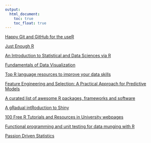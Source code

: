 ```yaml
---
output:
  html_document: 
    toc: true
    toc_float: true
---
```


[Happy Git and GitHub for the useR](http://happygitwithr.com/)

[Just Enough R](https://benwhalley.github.io/just-enough-r/)

[An Introduction to Statistical and Data Sciences via R](http://moderndive.com/index.html)

[Fundamentals of Data Visualization](http://serialmentor.com/dataviz/)

[Top R language resources to improve your data skills](https://www.computerworld.com/article/2497464/business-intelligence/top-r-language-resources-to-improve-your-data-skills.html?nsdr=true&page=2)

[Feature Engineering and Selection: A Practical Approach for Predictive Models](http://www.feat.engineering/)

[A curated list of awesome R packages, frameworks and software](https://awesome-r.com/)


[A gRadual intRoduction to Shiny](https://laderast.github.io/gradual_shiny/)

[100 Free R Tutorials and Resources in University webpages](https://pairach.com/2012/02/26/r-tutorials-from-universities-around-the-world/)

[Functional programming and unit testing for data munging with R](https://b-rodrigues.github.io/fput/)

[Passion Driven Statistics](https://alanarnholt.github.io/PDS-Bookdown2/)